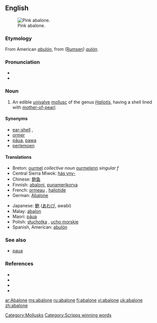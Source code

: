 {{was wotd|2006|December|30}}
==English==
[[Image:Pinkabalone_300.jpg|thumb|right|Pink abalone.]]

===Etymology===
From American {{S.}} ''[[abulón]]'', from {{Ohlo.}} ([[Rumsen]]) ''[[aulón]]''.

===Pronunciation===
*{{IPA|/æbəˈləʊni/}}
*{{audio|en-us-abalone.ogg|Audio (US)}}

===Noun===
{{en-noun}}

# {{context|US|Australia|zoology}} An edible [[univalve]] [[mollusc]] of the genus ''[[Haliotis]]'', having a shell lined with [[mother-of-pearl]].

====Synonyms====
*[[ear-shell]] {{italbrac|UK}}, 
*[[ormer]] {{italbrac|Guernsey}}
*[[pāua]], [[pawa]] {{italbrac|New Zealand}}
*[[perlemoen]] {{italbrac|South Africa}}

====Translations====
{{trans-top|edible univalve mollusc}}
*Breton: [[ourmel]] ''collective noun'' [[ourmelenn]] ''singular f''
*Central Sierra Miwok: [[hásˑyny-]]
*Chinese: [[鲍鱼]]
*Finnish: [[abaloni]], [[punamerikorva]]
*French: [[ormeau]] {{m}}, [[haliotide]] {{f}}
*German: [[Abalone]]
{{trans-mid}}
*Japanese: [[鮑]] ([[あわび]], awabi)
*Malay: [[abalon]]
*Maori: [[pāua]]
*Polish: [[słuchotka]] {{f}}, [[ucho morskie]] {{n}}
*Spanish, American: [[abulón]]
{{trans-bottom}}

===See also===
*[[paua]] {{pos_n}}

===References===
{{wikisource1911Enc|Abalone}}
*{{pedialite|Abalone}}
*{{R:American Heritage 2000|abalone}}
*{{R:Dictionary.com|abalone}}
*{{R:WordNet 2003|abalone}}

[[Category:Mollusks]]
[[Category:Scripps winning words]]

[[ar:Abalone]]
[[ms:abalone]]
[[ru:abalone]]
[[fi:abalone]]
[[vi:abalone]]
[[uk:abalone]]
[[zh:abalone]]